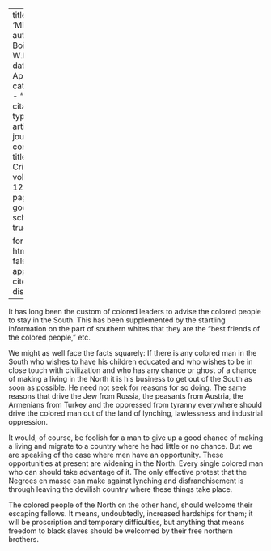 
---
title: 'Migration'
author: Du Bois, W.E.B.
date: Apr. 1916
categories: 
  - ""
citation: 
  type: article-journal
  container-title: The Crisis
  volume: 12
  issue: 6
  page: 270
google-scholar: true

format:
  html:
    toc: false
    appendix-cite-as: display
---


It has long been the custom of colored leaders to advise the colored people to stay in the South. This has been supplemented by the startling information on the part of southern whites
that they are the "best friends of the colored people," etc.

We might as well face the facts squarely: If there is any colored man in the South who wishes to have his children educated and who wishes to be in close touch with civilization and who has any chance or ghost of a chance of making a living in the North it is his business to get out of the South as soon as possible. He need not seek for reasons for so doing. The same reasons that drive the Jew from Russia, the peasants from Austria, the Armenians from Turkey and the oppressed from tyranny everywhere should drive the colored man out of the land of lynching, lawlessness and industrial oppression.

It would, of course, be foolish for a man to give up a good chance of making a living and migrate to a country where he had little or no chance. But we are speaking of the case where men have an opportunity. These opportunities at present are widening in the North. Every single colored man who can should take advantage of it. The only effective protest that the Negroes en masse can make against lynching and dis­franchisement is through leaving the devilish country where these things take place.

The colored people of the North on the other hand, should welcome their escaping fellows. It means, undoubtedly, increased hardships for them; it will be proscription and temporary difficulties, but anything that means freedom to black slaves should be welcomed by their free northern brothers.

